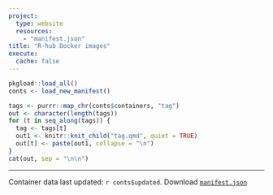 ```yaml
---
project:
  type: website
  resources:
    - "manifest.json"
title: "R-hub Docker images"
execute:
  cache: false
---
```


```r
pkgload::load_all()
conts <- load_new_manifest()
```

```r
tags <- purrr::map_chr(conts$containers, "tag")
out <- character(length(tags))
for (t in seq_along(tags)) {
  tag <- tags[t]
  out1 <- knitr::knit_child("tag.qmd", quiet = TRUE)
  out[t] <- paste(out1, collapse = "\n")
}
cat(out, sep = "\n\n")
```

---
Container data last updated: `r conts$updated`.
Download [`manifest.json`](manifest.json)
